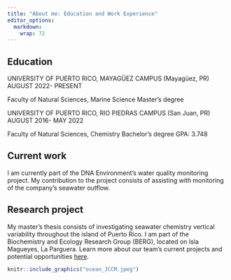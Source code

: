 ```yaml
---
title: "About me: Education and Work Experience"
editor_options: 
  markdown: 
    wrap: 72
---
```


## Education

UNIVERSITY OF PUERTO RICO, MAYAGÜEZ CAMPUS (Mayagüez, PR) AUGUST 2022-
PRESENT

Faculty of Natural Sciences, Marine Science Master's degree

UNIVERSITY OF PUERTO RICO, RIO PIEDRAS CAMPUS (San Juan, PR) AUGUST
2016- MAY 2022

Faculty of Natural Sciences, Chemistry Bachelor's degree GPA: 3.748

## Current work

I am currently part of the DNA Environment's water quality monitoring
project. My contribution to the project consists of assisting with
monitoring of the company's seawater outflow.

## Research project

My master's thesis consists of investigating seawater chemistry vertical
variability throughout the island of Puerto Rico. I am part of the
Biochemistry and Ecology Research Group (BERG), located on Isla
Magueyes, La Parguera. Learn more about our team's current projects and
potential opportunities [here](https://theberglab.com/).

```r
knitr::include_graphics("ocean_JCCM.jpeg")
```
